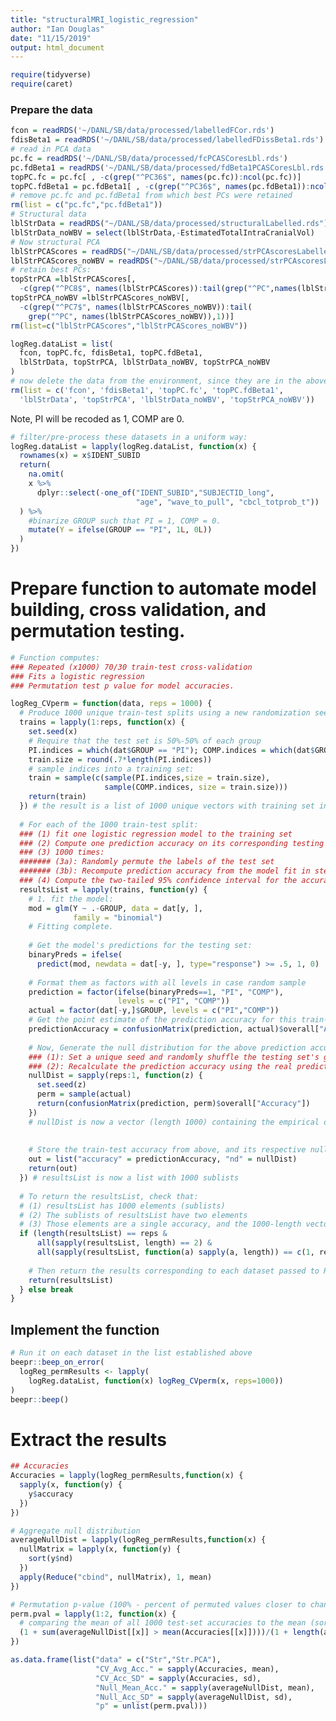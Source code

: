 ```yaml
---
title: "structuralMRI_logistic_regression"
author: "Ian Douglas"
date: "11/15/2019"
output: html_document
---
```

```r
require(tidyverse)
require(caret)
```

### Prepare the data
```r
fcon = readRDS('~/DANL/SB/data/processed/labelledFCor.rds')
fdisBeta1 = readRDS('~/DANL/SB/data/processed/labelledFDissBeta1.rds')
# read in PCA data
pc.fc = readRDS('~/DANL/SB/data/processed/fcPCASCoresLbl.rds')
pc.fdBeta1 = readRDS('~/DANL/SB/data/processed/fdBeta1PCASCoresLbl.rds')
topPC.fc = pc.fc[ , -c(grep("^PC36$", names(pc.fc)):ncol(pc.fc))]
topPC.fdBeta1 = pc.fdBeta1[ , -c(grep("^PC36$", names(pc.fdBeta1)):ncol(pc.fdBeta1))]
# remove pc.fc and pc.fdBeta1 from which best PCs were retained
rm(list = c("pc.fc","pc.fdBeta1"))
# Structural data
lblStrData = readRDS("~/DANL/SB/data/processed/structuralLabelled.rds")
lblStrData_noWBV = select(lblStrData,-EstimatedTotalIntraCranialVol)
# Now structural PCA
lblStrPCAScores = readRDS("~/DANL/SB/data/processed/strPCAscoresLabelled.rds")
lblStrPCAScores_noWBV = readRDS("~/DANL/SB/data/processed/strPCAscoresLabelled_noWBV.rds")
# retain best PCs:
topStrPCA =lblStrPCAScores[, 
  -c(grep("^PC8$", names(lblStrPCAScores)):tail(grep("^PC",names(lblStrPCAScores)),1))]
topStrPCA_noWBV =lblStrPCAScores_noWBV[, 
  -c(grep("^PC7$", names(lblStrPCAScores_noWBV)):tail(
    grep("^PC", names(lblStrPCAScores_noWBV)),1))]
rm(list=c("lblStrPCAScores","lblStrPCAScores_noWBV"))
```

```r
logReg.dataList = list(
  fcon, topPC.fc, fdisBeta1, topPC.fdBeta1, 
  lblStrData, topStrPCA, lblStrData_noWBV, topStrPCA_noWBV
)
# now delete the data from the environment, since they are in the above list
rm(list = c('fcon', 'fdisBeta1', 'topPC.fc', 'topPC.fdBeta1', 
  'lblStrData', 'topStrPCA', 'lblStrData_noWBV', 'topStrPCA_noWBV'))
```

Note, PI will be recoded as 1, COMP are 0.
```r
# filter/pre-process these datasets in a uniform way:
logReg.dataList = lapply(logReg.dataList, function(x) {
  rownames(x) = x$IDENT_SUBID
  return(
    na.omit(
    x %>% 
      dplyr::select(-one_of("IDENT_SUBID","SUBJECTID_long", 
                            "age", "wave_to_pull", "cbcl_totprob_t"))
  ) %>%
    #binarize GROUP such that PI = 1, COMP = 0.
    mutate(Y = ifelse(GROUP == "PI", 1L, 0L))
  )
})
```

# Prepare function to automate model building, cross validation, and permutation testing.
```r
# Function computes:
### Repeated (x1000) 70/30 train-test cross-validation
### Fits a logistic regression
### Permutation test p value for model accuracies.

logReg_CVperm = function(data, reps = 1000) {
  # Produce 1000 unique train-test splits using a new randomization seed each time:
  trains = lapply(1:reps, function(x) {
    set.seed(x)
    # Require that the test set is 50%-50% of each group
    PI.indices = which(dat$GROUP == "PI"); COMP.indices = which(dat$GROUP == "COMP")
    train.size = round(.7*length(PI.indices))
    # sample indices into a training set:
    train = sample(c(sample(PI.indices,size = train.size), 
                     sample(COMP.indices, size = train.size)))
    return(train)
  }) # the result is a list of 1000 unique vectors with training set indices.
  
  # For each of the 1000 train-test split:
  ### (1) fit one logistic regression model to the training set
  ### (2) Compute one prediction accuracy on its corresponding testing set.
  ### (3) 1000 times: 
  ####### (3a): Randomly permute the labels of the test set
  ####### (3b): Recompute prediction accuracy from the model fit in step 1.
  ### (4) Compute the two-tailed 95% confidence interval for the accuracy from step 2.
  resultsList = lapply(trains, function(y) {
    # 1. fit the model:
    mod = glm(Y ~ .-GROUP, data = dat[y, ],
              family = "binomial")
    # Fitting complete.
    
    # Get the model's predictions for the testing set:
    binaryPreds = ifelse(
      predict(mod, newdata = dat[-y, ], type="response") >= .5, 1, 0)
    
    # Format them as factors with all levels in case random sample 
    prediction = factor(ifelse(binaryPreds==1, "PI", "COMP"), 
                        levels = c("PI", "COMP"))
    actual = factor(dat[-y,]$GROUP, levels = c("PI","COMP"))
    # Get the point estimate of the prediction accuracy for this train-test split:
    predictionAccuracy = confusionMatrix(prediction, actual)$overall["Accuracy"]
    
    # Now, Generate the null distribution for the above prediction accuracy:
    ### (1): Set a unique seed and randomly shuffle the testing set's group labels
    ### (2): Recalculate the prediction accuracy using the real predictions
    nullDist = sapply(reps:1, function(z) {
      set.seed(z)
      perm = sample(actual)
      return(confusionMatrix(prediction, perm)$overall["Accuracy"])
    })
    # nullDist is now a vector (length 1000) containing the empirical distribution of accuracies
    
    
    # Store the train-test accuracy from above, and its respective null distribution:
    out = list("accuracy" = predictionAccuracy, "nd" = nullDist)
    return(out)
  }) # resultsList is now a list with 1000 sublists
  
  # To return the resultsList, check that:
  # (1) resultsList has 1000 elements (sublists)
  # (2) The sublists of resultsList have two elements
  # (3) Those elements are a single accuracy, and the 1000-length vector with the null values
  if (length(resultsList) == reps & 
      all(sapply(resultsList, length) == 2) &
      all(sapply(resultsList, function(a) sapply(a, length)) == c(1, reps))) {
    
    # Then return the results corresponding to each dataset passed to RFclassify_CVperm()
    return(resultsList)
  } else break
}
```

## Implement the function
```r
# Run it on each dataset in the list established above
beepr::beep_on_error(
  logReg_permResults <- lapply(
    logReg.dataList, function(x) logReg_CVperm(x, reps=1000))
)
beepr::beep()
```

# Extract the results
```r
## Accuracies
Accuracies = lapply(logReg_permResults,function(x) {
  sapply(x, function(y) {
    y$accuracy
  })
})

# Aggregate null distribution
averageNullDist = lapply(logReg_permResults,function(x) {
  nullMatrix = lapply(x, function(y) {
    sort(y$nd)
  })
  apply(Reduce("cbind", nullMatrix), 1, mean)
})

# Permutation p-value (100% - percent of permuted values closer to chance than the observed)/100
perm.pval = lapply(1:2, function(x) {
  # comparing the mean of all 1000 test-set accuracies to the mean (sorted) null distribution
  (1 + sum(averageNullDist[[x]] > mean(Accuracies[[x]])))/(1 + length(averageNullDist[[x]]))
})
```

```r
as.data.frame(list("data" = c("Str","Str.PCA"),
                   "CV_Avg_Acc." = sapply(Accuracies, mean),
                   "CV_Acc_SD" = sapply(Accuracies, sd),
                   "Null_Mean_Acc." = sapply(averageNullDist, mean),
                   "Null_Acc_SD" = sapply(averageNullDist, sd),
                   "p" = unlist(perm.pval)))
```

